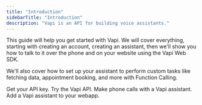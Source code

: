 ```yaml
---
title: "Introduction"
sidebarTitle: "Introduction"
description: "Vapi is an API for building voice assistants."
---
```


This guide will help you get started with Vapi. We will cover everything, starting with creating an account, creating an assistant, then we'll show you how to talk to it over the phone and on your website using the Vapi Web SDK.

We'll also cover how to set up your assistant to perform custom tasks like fetching data, appointment booking, and more with Function Calling.

<CardGroup cols={2}>
  <Card title="Create an Account" icon="user" href="https://dashboard.vapi.ai">
    Get your API key.
  </Card>
  <Card
    title="Technical Docs"
    icon="book"
    href="/api-reference/calls/create-phone-call"
  >
    Try the Vapi API.
  </Card>
  <Card
    title="Vapi Phone"
    href="https://docs.vapi.ai/getting_started#set-up-a-phone-number"
    icon="phone"
  >
    Make phone calls with a Vapi assistant.
  </Card>
  <Card title="Vapi Web" icon="browser" href="https://github.com/VapiAI/web">
    Add a Vapi assistant to your webapp.
  </Card>
</CardGroup>

